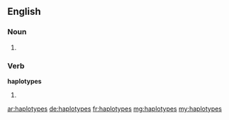 ==English==

===Noun===
{{head|en}}

# {{plural of|haplotype}}

===Verb===
'''haplotypes'''

# {{en-third-person singular of|haplotype}}

[[ar:haplotypes]]
[[de:haplotypes]]
[[fr:haplotypes]]
[[mg:haplotypes]]
[[my:haplotypes]]
